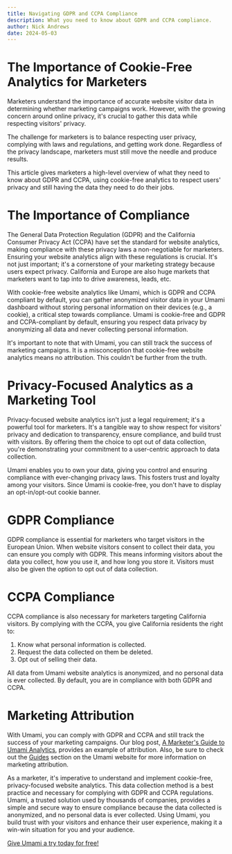 ```yaml
---
title: Navigating GDPR and CCPA Compliance
description: What you need to know about GDPR and CCPA compliance.
author: Nick Andrews
date: 2024-05-03
---
```


# The Importance of Cookie-Free Analytics for Marketers

Marketers understand the importance of accurate website visitor data in determining whether marketing campaigns work. However, with the growing concern around online privacy, it's crucial to gather this data while respecting visitors' privacy.

The challenge for marketers is to balance respecting user privacy, complying with laws and regulations, and getting work done. Regardless of the privacy landscape, marketers must still move the needle and produce results.

This article gives marketers a high-level overview of what they need to know about GDPR and CCPA, using cookie-free analytics to respect users' privacy and still having the data they need to do their jobs.

# The Importance of Compliance

The General Data Protection Regulation (GDPR) and the California Consumer Privacy Act (CCPA) have set the standard for website analytics, making compliance with these privacy laws a non-negotiable for marketers. Ensuring your website analytics align with these regulations is crucial. It's not just important; it's a cornerstone of your marketing strategy because users expect privacy. California and Europe are also huge markets that marketers want to tap into to drive awareness, leads, etc.

With cookie-free website analytics like Umami, which is GDPR and CCPA compliant by default, you can gather anonymized visitor data in your Umami dashboard without storing personal information on their devices (e.g., a cookie), a critical step towards compliance. Umami is cookie-free and GDPR and CCPA-compliant by default, ensuring you respect data privacy by anonymizing all data and never collecting personal information.

It's important to note that with Umami, you can still track the success of marketing campaigns. It is a misconception that cookie-free website analytics means no attribution. This couldn't be further from the truth.

# Privacy-Focused Analytics as a Marketing Tool

Privacy-focused website analytics isn't just a legal requirement; it's a powerful tool for marketers. It's a tangible way to show respect for visitors' privacy and dedication to transparency, ensure compliance, and build trust with visitors. By offering them the choice to opt out of data collection, you're demonstrating your commitment to a user-centric approach to data collection.

Umami enables you to own your data, giving you control and ensuring compliance with ever-changing privacy laws. This fosters trust and loyalty among your visitors. Since Umami is cookie-free, you don't have to display an opt-in/opt-out cookie banner.

# GDPR Compliance

GDPR compliance is essential for marketers who target visitors in the European Union. When website visitors consent to collect their data, you can ensure you comply with GDPR. This means informing visitors about the data you collect, how you use it, and how long you store it. Visitors must also be given the option to opt out of data collection.

# CCPA Compliance

CCPA compliance is also necessary for marketers targeting California visitors. By complying with the CCPA, you give California residents the right to:

1. Know what personal information is collected.
2. Request the data collected on them be deleted.
3. Opt out of selling their data.

All data from Umami website analytics is anonymized, and no personal data is ever collected. By default, you are in compliance with both GDPR and CCPA.

# Marketing Attribution

With Umami, you can comply with GDPR and CCPA and still track the success of your marketing campaigns.
Our blog post, [A Marketer's Guide to Umami Analytics](/blog/a-marketers-guide-to-umami-analytics), provides an example of attribution. Also, be sure to check out the [Guides](/docs/guides) section on the Umami website for more information on marketing attribution.

As a marketer, it's imperative to understand and implement cookie-free, privacy-focused website analytics. This data collection method is a best practice and necessary for complying with GDPR and CCPA regulations. Umami, a trusted solution used by thousands of companies, provides a simple and secure way to ensure compliance because the data collected is anonymized, and no personal data is ever collected. Using Umami, you build trust with your visitors and enhance their user experience, making it a win-win situation for you and your audience.

[Give Umami a try today for free!](https://cloud.umami.is/signup?ref=umami-blog)
